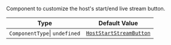 Component to customize the host's start/end live stream button.

| Type                          | Default Value                                                                                                                                                                      |
| ----------------------------- | ---------------------------------------------------------------------------------------------------------------------------------------------------------------------------------- |
| `ComponentType`\| `undefined` | [`HostStartStreamButton`](https://github.com/GetStream/stream-video-js/blob/main/packages/react-native-sdk/src/components/Livestream/LiveStreamControls/HostStartStreamButton.tsx) |
